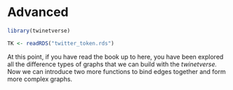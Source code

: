 # Advanced {#advanced}

```r
library(twinetverse)

TK <- readRDS("twitter_token.rds")
```

At this point, if you have read the book up to here, you have been explored all the difference types of graphs that we can build with the _twinetverse._ Now we can introduce two more functions to bind edges together and form more complex graphs.


